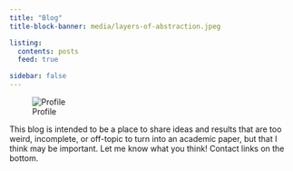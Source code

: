 ```yaml
---
title: "Blog"
title-block-banner: media/layers-of-abstraction.jpeg

listing:
  contents: posts
  feed: true

sidebar: false
---
```


::: {.column-margin}
![Profile](media/profile.jpg)

This blog is intended to be a place to share ideas and results that are too weird, incomplete, or off-topic to turn into an academic paper, but that I think may be important. Let me know what you think! Contact links on the bottom.
:::
